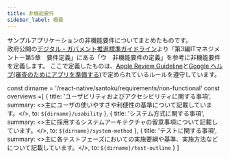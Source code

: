 ```yaml
---
title: 非機能要件
sidebar_label: 概要
---
```


サンプルアプリケーションの非機能要件についてまとめたものです。  
政府公開の[デジタル・ガバメント推進標準ガイドライン][guideline]より「第3編ITマネジメントー第5章　要件定義」にある「ウ　非機能要件の定義」を参考に非機能要件を定義します。
ここで定義したものは、[Apple Review Guideline](https://developer.apple.com/jp/app-store/review/guidelines/)と[Google ヘルプ(審査のためにアプリを準備する)](https://support.google.com/googleplay/android-developer/answer/9859455?hl=ja)で定められているルールを遵守しています。  

[guideline]:https://cio.go.jp/sites/default/files/uploads/documents/hyoujun_guideline_20210330.pdf

<!-- textlint-disable ja-technical-writing/sentence-length,ja-technical-writing/max-comma,ja-spacing/ja-no-space-around-parentheses,jtf-style/3.3.かっこ類と隣接する文字の間のスペースの有無,ja-technical-writing/ja-no-mixed-period,ja-technical-writing/no-unmatched-pair -->

const dirname = '/react-native/santoku/requirements/non-functional'
const overviews =[
  {
    title: 'ユーザビリティおよびアクセシビリティに関する事項',
    summary: <>主にユーザの使いやすさや利便性の基準について記載しています。</>,
    to: `${dirname}/usability`
  },
  {
    title: 'システム方式に関する事項',
    summary: <>主に採用するシステムアーキテクチャの留意事項について記載しています。</>,
    to: `${dirname}/system-method`
  },
  {
    title: 'テストに関する事項',
    summary: <>主に各テストフェーズにおいての実施要綱や基準、実施方法などについて記載しています。</>,
    to: `${dirname}/test-outline`
  }
]

<PageList overviews={overviews} colSize={12} />

<!-- textlint-enable ja-technical-writing/sentence-length,ja-technical-writing/max-comma,ja-spacing/ja-no-space-around-parentheses,jtf-style/3.3.かっこ類と隣接する文字の間のスペースの有無,ja-technical-writing/ja-no-mixed-period,ja-technical-writing/no-unmatched-pair -->
